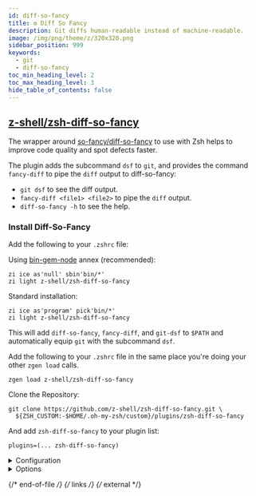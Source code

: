 ```yaml
---
id: diff-so-fancy
title: ⚙️ Diff So Fancy
description: Git diffs human-readable instead of machine-readable.
image: /img/png/theme/z/320x320.png
sidebar_position: 999
keywords:
  - git
  - diff-so-fancy
toc_min_heading_level: 2
toc_max_heading_level: 3
hide_table_of_contents: false
---
```



## <i class="fa-brands fa-github"></i> [z-shell/zsh-diff-so-fancy][zsh-diff-so-fancy]

The wrapper around [so-fancy/diff-so-fancy][diff-so-fancy] to use with Zsh helps to improve code quality and spot defects faster.

The plugin adds the subcommand `dsf` to `git`, and provides the command `fancy-diff` to pipe the `diff` output to diff-so-fancy:

- `git dsf` to see the diff output.
- `fancy-diff <file1> <file2>` to pipe the `diff` output.
- `diff-so-fancy -h` to see the help.

<ImgShow img='/img/cast/gif/dsf/zsh-diff-so-fancy.gif' alt='Zsh Diff So Fancy' />

### Install Diff-So-Fancy

<Tabs>
  <TabItem value="zi" label="Zi" default>

Add the following to your `.zshrc` file:

Using [bin-gem-node](/ecosystem/annexes/bin-gem-node) annex (recommended):

```shell showLineNumbers
zi ice as'null' sbin'bin/*'
zi light z-shell/zsh-diff-so-fancy
```

Standard installation:

```shell showLineNumbers
zi ice as'program' pick'bin/*'
zi light z-shell/zsh-diff-so-fancy
```

This will add `diff-so-fancy`, `fancy-diff`, and `git-dsf` to `$PATH` and automatically equip `git` with the subcommand `dsf`.

  </TabItem>
  <TabItem value="zgen" label="Zgen">

Add the following to your `.zshrc` file in the same place you're doing your other `zgen load` calls.

```shell
zgen load z-shell/zsh-diff-so-fancy
```

  </TabItem>
  <TabItem value="oh-my-zsh" label="Oh-My-Zsh">

Clone the Repository:

```shell showLineNumbers
git clone https://github.com/z-shell/zsh-diff-so-fancy.git \
  ${ZSH_CUSTOM:-$HOME/.oh-my-zsh/custom}/plugins/zsh-diff-so-fancy
```

And add `zsh-diff-so-fancy` to your plugin list:

```shell title=".zshrc"
plugins=(... zsh-diff-so-fancy)
```

  </TabItem>
</Tabs>

  <details>
  <summary>Configuration</summary>

```shell
diff-so-fancy --colors
```

Configure git-diff to use diff-so-fancy and suggested colors:

```shell
diff-so-fancy --set-defaults
```

Use diff-so-fancy in patch mode (interoperable with `git add --patch`):

```shell
diff-so-fancy --patch
```

Configure `git` to use `diff-so-fancy` for _all_ diff operations:

```shell
git config --global core.pager "diff-so-fancy | less --tabs=4 -RFXS"
```

Configure git to use `diff-so-fancy` for `git add --patch`:

```shell
git config --global interactive.diffFilter "diff-so-fancy --patch"
```

</details>

<details>
<summary>Options</summary>

#### markEmptyLines

Should the first block of an empty line be colored? (Default: true)

```shell
git config --bool --global diff-so-fancy.markEmptyLines false
```

#### changeHunkIndicators

Simplify git header chunks to a more human-readable format. (Default: true)

```shell
git config --bool --global diff-so-fancy.changeHunkIndicators false
```

#### stripLeadingSymbols

Should the pesky `+` or `-` at the line start be removed? (Default: true)

```shell
git config --bool --global diff-so-fancy.stripLeadingSymbols false
```

#### useUnicodeRuler

By default, the separator for the file header uses Unicode line-drawing characters. If this is causing output errors on your terminal, set this to `false` to use ASCII characters instead. (Default: true)

```shell
git config --bool --global diff-so-fancy.useUnicodeRuler false
```

#### rulerWidth

By default, the separator for the file header spans the full width of the terminal. Use this setting to set the width of the file header manually.

```shell
git config --global diff-so-fancy.rulerWidth 47    # git log's commit header width
```

</details>

{/* end-of-file */}
{/* links */}
{/* external */}

[zsh-diff-so-fancy]: https://github.com/z-shell/zsh-diff-so-fancy
[diff-so-fancy]: https://github.com/so-fancy/diff-so-fancy

